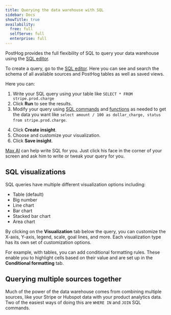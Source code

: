 ```yaml
---
title: Querying the data warehouse with SQL
sidebar: Docs
showTitle: true
availability:
  free: full
  selfServe: full
  enterprise: full
---
```



PostHog provides the full flexibility of SQL to query your data warehouse using the [SQL editor](/docs/data-warehouse/sql).

To create a query, go to the [SQL editor](https://us.posthog.com/sql). Here you can see and search the schema of all available sources and PostHog tables as well as saved views.

<ProductScreenshot
  imageLight="https://res.cloudinary.com/dmukukwp6/image/upload/w_1600,c_limit,q_auto,f_auto/Clean_Shot_2025_08_26_at_13_07_22_2x_f4bfc84ae3.png" 
  imageDark="https://res.cloudinary.com/dmukukwp6/image/upload/w_1600,c_limit,q_auto,f_auto/Clean_Shot_2025_08_26_at_13_07_45_2x_751fc31300.png"
  alt="SQL editor" 
  classes="rounded"
/>

Here you can:

1. Write your SQL query using your table like `SELECT * FROM stripe.prod.charge`
2. Click **Run** to see the results.
3. Modify your query using [SQL commands](/docs/data-warehouse/sql) and [functions](/docs/data-warehouse/sql/functions) as needed to get the data you want like `select amount / 100 as dollar_charge, status from stripe.prod.charge`.

<ProductScreenshot
  imageLight="https://res.cloudinary.com/dmukukwp6/image/upload/w_1600,c_limit,q_auto,f_auto/Clean_Shot_2025_08_26_at_13_19_11_2x_b1d7ce399f.png" 
  imageDark="https://res.cloudinary.com/dmukukwp6/image/upload/w_1600,c_limit,q_auto,f_auto/Clean_Shot_2025_08_26_at_13_18_51_2x_e62db75b67.png" 
  alt="Querying a source in PostHog" 
  classes="rounded"
/>

4. Click **Create insight**.
5. Choose and customize your visualization.
6. Click **Save insight**.

<CalloutBox icon="IconInfo" title="Having trouble writing SQL?" type="fyi">

  [Max AI](/docs/max-ai) can help write SQL for you. Just click his face in the corner of your screen and ask him to write or tweak your query for you.

</CalloutBox>

## SQL visualizations

SQL queries have multiple different visualization options including:

- Table (default)
- Big number
- Line chart
- Bar chart
- Stacked bar chart
- Area chart

By clicking on the **Visualization** tab below the query, you can customize the X-axis, Y-axis, legend, scale, goal lines, and more. Each visualization type has its own set of customization options.

For example, with tables, you can add conditional formatting rules. These enable you to highlight cells based on their value and are set up in the **Conditional formatting** tab.

<ProductScreenshot
  imageLight="https://res.cloudinary.com/dmukukwp6/image/upload/Clean_Shot_2025_07_01_at_13_01_00_2x_181ae75d28.png" 
  imageDark="https://res.cloudinary.com/dmukukwp6/image/upload/Clean_Shot_2025_07_01_at_13_02_28_2x_b3ba2d2d8a.png" 
  alt="Customizing a SQL visualization" 
  classes="rounded"
/>

## Querying multiple sources together

Much of the power of the data warehouse comes from combining multiple sources, like your Stripe or Hubspot data with your product analytics data. Two of the easiest ways of doing this are `WHERE IN` and `JOIN` SQL commands. 


<QueryJoinExample />
